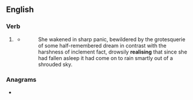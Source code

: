 ==English==

===Verb===
{{head|en|verb form}}

# {{lb|en|UK}} {{present participle of|en|realise|nocat=1}}
#* {{RQ:Vance Nobody|II}}
#*: She wakened in sharp panic, bewildered by the grotesquerie of some half-remembered dream in contrast with the harshness of inclement fact, drowsily '''realising''' that since she had fallen asleep it had come on to rain smartly out of a shrouded sky.

===Anagrams===
* {{anagrams|en|a=aegiilnrs|Rigelians|lagriines|nargilies|resailing|serialing}}